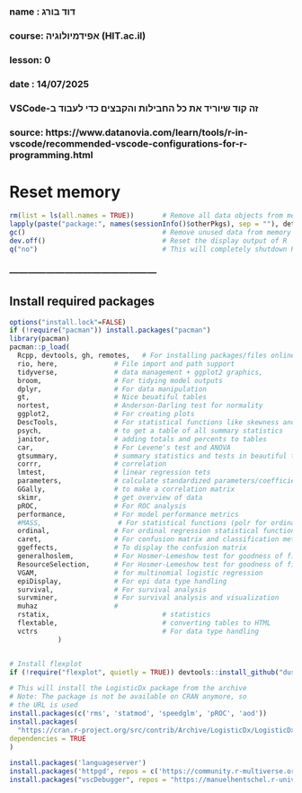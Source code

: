 ###
### name  : דוד בורג
### course: אפידמיולוגיה (HIT.ac.il)
### lesson: 0   
### date  : 14/07/2025
###  
###  VSCode-זה קוד שיוריד את כל החבילות והקבצים כדי לעבוד ב
###
### source: https://www.datanovia.com/learn/tools/r-in-vscode/recommended-vscode-configurations-for-r-programming.html


# Reset memory
```{r setup-packages, include false}
rm(list = ls(all.names = TRUE))       # Remove all data objects from memory
lapply(paste("package:", names(sessionInfo()$otherPkgs), sep = ""), detach, character.only = TRUE, unload = TRUE, force = TRUE)           # Remove packages from memory
gc()                                  # Remove unused data from memory ("garbage cllection")
dev.off()                             # Reset the display output of R
q("no")                               # This will completely shutdown R terminal
```


### ------------------------------------------------


## Install required packages
```{r load-packages, include false}  
options("install.lock"=FALSE)
if (!require("pacman")) install.packages("pacman")
library(pacman)
pacman::p_load(
  Rcpp, devtools, gh, remotes,   # For installing packages/files online (like from GitHub)
  rio, here,              # File import and path support
  tidyverse,              # data management + ggplot2 graphics,
  broom,                  # For tidying model outputs
  dplyr,                  # For data manipulation
  gt,                     # Nice beuatiful tables
  nortest,                # Anderson-Darling test for normality
  ggplot2,                # For creating plots
  DescTools,              # For statistical functions like skewness and kurtosis
  psych,                  # to get a table of all summary statistics
  janitor,                # adding totals and percents to tables
  car,                    # For Levene's test and ANOVA
  gtsummary,              # summary statistics and tests in beautiful tables
  corrr,                  # correlation
  lmtest,                 # linear regression tets
  parameters,             # calculate standardized parameters/coefficients
  GGally,                 # to make a correlation matrix
  skimr,                  # get overview of data
  pROC,                   # For ROC analysis
  performance,            # For model performance metrics
  #MASS,                   # For statistical functions (polr for ordinal regression)ordinal
  ordinal,                # For ordinal regression statistical functions
  caret,                  # For confusion matrix and classification metrics
  ggeffects,              # To display the confusion matrix
  generalhoslem,          # For Hosmer-Lemeshow test for goodness of fit
  ResourceSelection,      # For Hosmer-Lemeshow test for goodness of fit
  VGAM,                   # for multinomial logistic regression
  epiDisplay,             # For epi data type handling
  survival,               # For survival analysis
  survminer,              # For survival analysis and visualization
  muhaz                   #
  rstatix,                            # statistics
  flextable,                          # converting tables to HTML
  vctrs                               # For data type handling
            )


# Install flexplot
if (!require("flexplot", quietly = TRUE)) devtools::install_github("dustinfife/flexplot", ref = "logistic_plots")  ;  library(flexplot)

# This will install the LogisticDx package from the archive
# Note: The package is not be available on CRAN anymore, so
# the URL is used
install.packages(c('rms', 'statmod', 'speedglm', 'pROC', 'aod'))
install.packages(
  "https://cran.r-project.org/src/contrib/Archive/LogisticDx/LogisticDx_0.3.tar.gz",
dependencies = TRUE
)

install.packages('languageserver')
install.packages('httpgd', repos = c('https://community.r-multiverse.org', 'https://cloud.r-project.org'))
install.packages("vscDebugger", repos = "https://manuelhentschel.r-universe.dev")
```
